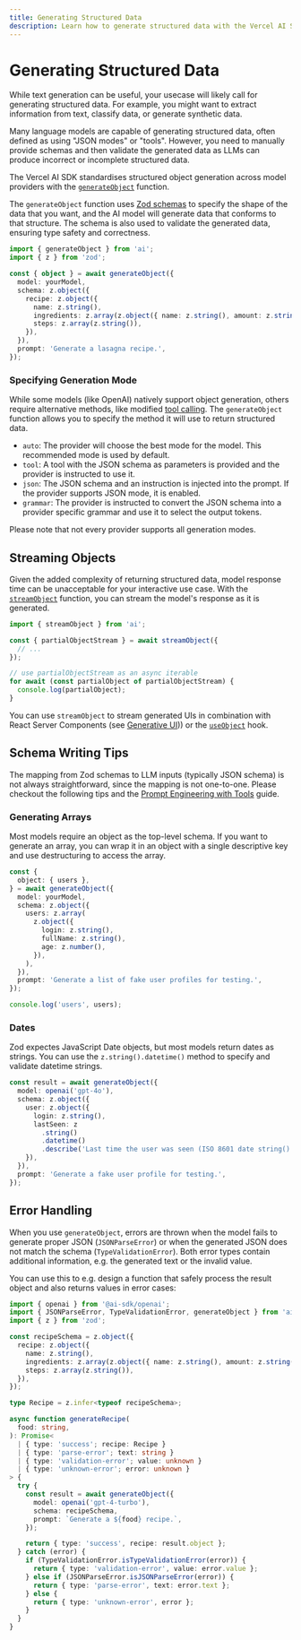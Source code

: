 ```yaml
---
title: Generating Structured Data
description: Learn how to generate structured data with the Vercel AI SDK.
---
```


# Generating Structured Data

While text generation can be useful, your usecase will likely call for generating structured data.
For example, you might want to extract information from text, classify data, or generate synthetic data.

Many language models are capable of generating structured data, often defined as using "JSON modes" or "tools".
However, you need to manually provide schemas and then validate the generated data as LLMs can produce incorrect or incomplete structured data.

The Vercel AI SDK standardises structured object generation across model providers with the [`generateObject`](/docs/reference/ai-sdk-core/generate-object) function.

The `generateObject` function uses [Zod schemas](./schemas-and-zod) to specify the shape of the data that you want, and the AI model will generate data that conforms to that structure.
The schema is also used to validate the generated data, ensuring type safety and correctness.

```ts
import { generateObject } from 'ai';
import { z } from 'zod';

const { object } = await generateObject({
  model: yourModel,
  schema: z.object({
    recipe: z.object({
      name: z.string(),
      ingredients: z.array(z.object({ name: z.string(), amount: z.string() })),
      steps: z.array(z.string()),
    }),
  }),
  prompt: 'Generate a lasagna recipe.',
});
```

### Specifying Generation Mode

While some models (like OpenAI) natively support object generation, others require alternative methods, like modified [tool calling](/docs/ai-sdk-core/tools-and-tool-calling). The `generateObject` function allows you to specify the method it will use to return structured data.

- `auto`: The provider will choose the best mode for the model. This recommended mode is used by default.
- `tool`: A tool with the JSON schema as parameters is provided and the provider is instructed to use it.
- `json`: The JSON schema and an instruction is injected into the prompt. If the provider supports JSON mode, it is enabled.
- `grammar`: The provider is instructed to convert the JSON schema into a provider specific grammar and use it to select the output tokens.

<Note>Please note that not every provider supports all generation modes.</Note>

## Streaming Objects

Given the added complexity of returning structured data, model response time can be unacceptable for your interactive use case. With the [`streamObject`](/docs/reference/ai-sdk-core/stream-object) function, you can stream the model's response as it is generated.

```ts
import { streamObject } from 'ai';

const { partialObjectStream } = await streamObject({
  // ...
});

// use partialObjectStream as an async iterable
for await (const partialObject of partialObjectStream) {
  console.log(partialObject);
}
```

You can use `streamObject` to stream generated UIs in combination with React Server Components (see [Generative UI](../ai-sdk-rsc))) or the [`useObject`](/docs/reference/ai-sdk-ui/use-object) hook.

## Schema Writing Tips

The mapping from Zod schemas to LLM inputs (typically JSON schema) is not always straightforward, since the mapping is not one-to-one.
Please checkout the following tips and the [Prompt Engineering with Tools](/docs/ai-sdk-core/tools-and-tool-calling#prompt-engineering-with-tools) guide.

### Generating Arrays

Most models require an object as the top-level schema. If you want to generate an array, you can wrap it in an object with a single descriptive key and use destructuring to access the array.

```ts highlight="2,5-6"
const {
  object: { users },
} = await generateObject({
  model: yourModel,
  schema: z.object({
    users: z.array(
      z.object({
        login: z.string(),
        fullName: z.string(),
        age: z.number(),
      }),
    ),
  }),
  prompt: 'Generate a list of fake user profiles for testing.',
});

console.log('users', users);
```

### Dates

Zod expectes JavaScript Date objects, but most models return dates as strings. You can use the `z.string().datetime()` method to specify and validate datetime strings.

```ts highlight="6-9"
const result = await generateObject({
  model: openai('gpt-4o'),
  schema: z.object({
    user: z.object({
      login: z.string(),
      lastSeen: z
        .string()
        .datetime()
        .describe('Last time the user was seen (ISO 8601 date string().'),
    }),
  }),
  prompt: 'Generate a fake user profile for testing.',
});
```

## Error Handling

When you use `generateObject`, errors are thrown when the model fails to generate proper JSON (`JSONParseError`)
or when the generated JSON does not match the schema (`TypeValidationError`).
Both error types contain additional information, e.g. the generated text or the invalid value.

You can use this to e.g. design a function that safely process the result object and also returns values in error cases:

```ts
import { openai } from '@ai-sdk/openai';
import { JSONParseError, TypeValidationError, generateObject } from 'ai';
import { z } from 'zod';

const recipeSchema = z.object({
  recipe: z.object({
    name: z.string(),
    ingredients: z.array(z.object({ name: z.string(), amount: z.string() })),
    steps: z.array(z.string()),
  }),
});

type Recipe = z.infer<typeof recipeSchema>;

async function generateRecipe(
  food: string,
): Promise<
  | { type: 'success'; recipe: Recipe }
  | { type: 'parse-error'; text: string }
  | { type: 'validation-error'; value: unknown }
  | { type: 'unknown-error'; error: unknown }
> {
  try {
    const result = await generateObject({
      model: openai('gpt-4-turbo'),
      schema: recipeSchema,
      prompt: `Generate a ${food} recipe.`,
    });

    return { type: 'success', recipe: result.object };
  } catch (error) {
    if (TypeValidationError.isTypeValidationError(error)) {
      return { type: 'validation-error', value: error.value };
    } else if (JSONParseError.isJSONParseError(error)) {
      return { type: 'parse-error', text: error.text };
    } else {
      return { type: 'unknown-error', error };
    }
  }
}
```
